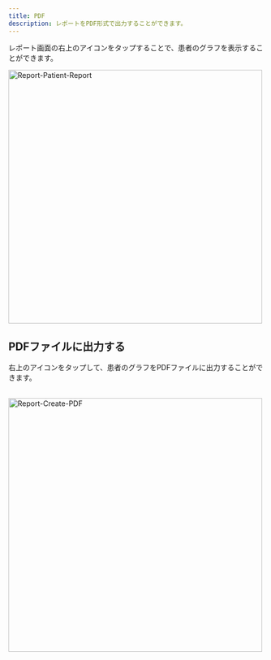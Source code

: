 ```yaml
---
title: PDF
description: レポートをPDF形式で出力することができます。
---
```


レポート画面の右上のアイコンをタップすることで、患者のグラフを表示することができます。

<Image src="/assets/report/report-patient-report.png" alt="Report-Patient-Report" height="500" />

## PDFファイルに出力する

右上のアイコンをタップして、患者のグラフをPDFファイルに出力することができます。<br></br>

<Image src="/assets/report/report-create-pdf.png" alt="Report-Create-PDF" height="500" />
